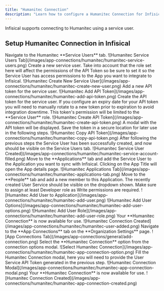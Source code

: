 ```yaml
---
title: "Humanitec Connection"
description: "Learn how to configure a Humanitec Connection for Infisical."
---
```


Infisical supports connecting to Humanitec using a service user.

## Setup Humanitec Connection in Infisical

<Steps>
    <Step title="Move to Service Users on Humanitec">
        Navigate to the Humanitec **Service Users** tab.
        ![Humanitec Service Users Tab](/images/app-connections/humanitec/humanitec-service-users.png)
    </Step>
    <Step title="Create a Service User">
        Create a new service user. Take into account that the role set here will affect the permissions of the API Token so be sure to set it so the Service User has access permissions to the App you want to integrate to Infisical.
        ![Humanitec Create New Service User](/images/app-connections/humanitec/humanitec-create-new-user.png)
    </Step>
    <Step title="Add API Token for the Service User">
        Add a new API token for the service user.
        ![Humanitec Add API Token](/images/app-connections/humanitec/humanitec-add-api-token.png)
    </Step>
    <Step title="Create the API Token for the Service User">
        Create the API token for the service user.
        If you configure an expiry date for your API token you will need to manually rotate to a new token prior to expiration to avoid integration downtime.
        This token's permission will be limited to the **Service User** role.
        ![Humanitec Create API Token](/images/app-connections/humanitec/humanitec-create-api-token.png)
    </Step>
    <Step title="Copy the API Token">
        A modal with the API token will be displayed. Save the token in a secure location for later use in the following steps.
        ![Humanitec Copy API Token](/images/app-connections/humanitec/humanitec-copy-api-token.png)
    </Step>
    <Step title="Service User has been successfully created">
        After following the previous steps the Service User has been successfully created, and now should be visible on the Service Users tab.
        ![Humanitec Service User Created](/images/app-connections/humanitec/humanitec-service-account-filled.png)
    </Step>
    <Step title="Add Service User to Application">
        Move to the **Applications** tab and add the Service User to the Application you want to sync with Infisical.
        Clicking on the App Title will open the App details page.
        ![Humanitec Applications Tab](/images/app-connections/humanitec/humanitec-applications-tab.png)
    </Step>
    <Step title="Add new member to this Application">
        Move to the **People** tab and add a new member to this Application. The recently created User Service should be visible on the dropdown shown.
        Make sure to assign at least Developer role as Write permissions are required.
        ![Humanitec Add User to Application](/images/app-connections/humanitec/humanitec-add-user.png)
        ![Humanitec Add User Options](/images/app-connections/humanitec/humanitec-add-user-options.png)
        ![Humanitec Add User Role](/images/app-connections/humanitec/humanitec-add-user-role.png)
    </Step>
    <Step title="Connection Created">
        Your **Humanitec Connection** is now available for use.
        ![Humanitec Connection Created](/images/app-connections/humanitec/humanitec-user-added.png)
    </Step>
    <Step title="Navigate to App Connections">
        Navigate to the **App Connections** tab on the **Organization Settings** page.
        ![App Connections Tab](/images/app-connections/general/add-connection.png)
    </Step>
    <Step title="Add Connection">
        Select the **Humanitec Connection** option from the connection options modal.
        ![Select Humanitec Connection](/images/app-connections/humanitec/humanitec-app-connection-option.png)
    </Step>
    <Step title="Fill the Humanitec Connection Modal">
        Fill the Humanitec Connection modal, here you will need to provide the User Service API Token generated in the previous step.
        ![Humanitec Connection Modal](/images/app-connections/humanitec/humanitec-app-connection-modal.png)
    </Step>
    <Step title="Connection Created">
        Your **Humanitec Connection** is now available for use.
        ![Humanitec Connection Created](/images/app-connections/humanitec/humanitec-app-connection-created.png)
    </Step>
</Steps>

